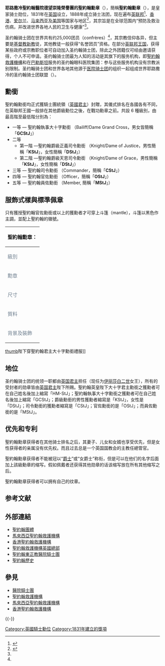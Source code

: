{{noteTA
|G1=PoliticiansUK
|1=zh-cn:乔治;zh-hk:佐治;zh-sg:乔治;zh-tw:喬治;
}}
{{Infobox order
| title           = 耶路撒冷聖約翰醫院德望崇隆榮譽團的聖約翰勳章
| image           = [[File:GCStJ.jpg|150px]]
| caption         = 
| awarded_by      = <br />[[File:Royal_Coat_of_Arms_of_the_United_Kingdom.svg|35px]]<br />{{nowrap|[[英國君主|英國君主]]}}
| type            = 騎士勳位
| motto           = Pro Fide 秉持信念<br/>Pro Utilitate Hominum 為人類服務
| day             = 1831年創設，1888年二次整并
| eligibility     = 
| for             = 於世界各地採取行動防止和減輕疾病和損傷，以提高人民的健康和福祉之人士
| status          = 現行
| head_title      = 騎士團<br />統領
| head            = [[伊麗莎白二世|伊麗莎白二世]]<sup>[[英国君主|英国女王陛下]]</sup>
| head2_title     = 大團長
| head2           = [[理察王子_(告羅士打公爵)|告羅士打公爵]]
| chancellor      = 
| commander       = 
| grades          = 聖約翰君主大十字勳銜(HM-StJ )<br />聖約翰執事大十字勳銜  (GCStJ)<br />聖約翰正義/天恩爵士勳銜 (KStJ/DStJ) <br />聖約翰司令勳銜 (CStJ)<br />聖約翰官佐勳銜 (OStJ)<br />聖約翰員佐勳銜 (MStJ)
| date            = 
| first_induction = 
| last_induction  = 
| total           =  
| recipients      = 
| individual      = 
| higher          = {{tsl|en|Royal Red Cross|皇家紅十字勳章}}
| lower           =  {{tsl|en|Distinguished Conduct Medal|傑出操守獎章}}
| image2          = [[Image:Order_of_St_John_(UK)_ribbon.png|90px]]
| caption2        = 勳扣
| color           = black
}}

'''耶路撒冷聖約翰醫院德望崇隆榮譽團的聖約翰勳章'''（{{lang-en|'''The Most Venerable Order of the Hospital of St John of Jerusalem'''}}），簡稱'''聖約翰勳章'''（{{lang|en|'''The Order of St John'''}}），是皇家骑士勋位，1831年在[[英国|英国]]设立，1888年成立骑士法团，现在遍布[[英联邦|英联邦]]<ref name=OSTJ>{{cite web |url=http://www.orderofstjohn.org/who-we-are |title=Who We Are |publisher=The Order of St. John |accessdate=9 August 2009 |deadurl=yes |archiveurl=https://web.archive.org/web/20090609150450/http://www.orderofstjohn.org/who-we-are |archivedate=2009年6月9日 }}</ref>、[[香港|香港]]、[[爱尔兰|爱尔兰]]、[[马来西亚|马来西亚]]及[[美国|美国]]等国家与地区<ref name="StJCan">{{cite web |url = http://www.sja.ca/Canada/AboutUs/TheOrder/Pages/default.aspx |title = Canada Wide > About Us > The Order of St. John |publisher=St. John Ambulance Canada |accessdate=10 August 2009 }}</ref>，其宗旨是在全球范围内“预防及救治伤病，并改进世界各地人民的卫生与健康”<ref name="StJCan" />。

圣约翰骑士团在世界共有约25,000团员（confrères）<ref name="OSTJ" />，其宗教信仰各异，但主要是[[基督教|基督教]][[新教|新教]]徒，其他教徒一般获得“名誉团员”资格。在部分[[英联邦王国|英联邦王国]]，获得某些政府或宗教职位者可自动加入圣约翰骑士团，除此之外团籍仅可经由邀请获得，个人不可申请。圣约翰骑士团最为人知的活动是其旗下的服务机构，即[[聖約翰救護機構|聖約翰救護機構]]和在[[巴勒斯坦|巴勒斯坦]]服务的圣约翰眼科医院集团：参与这些服务机构没有宗教派别限制。圣约翰骑士团和世界各地其他源于[[医院骑士团|医院骑士团]]的组织一起组成世界耶路撒冷的圣约翰骑士团联盟（{{lang|en|The Alliance of the Orders of St. John of Jerusalem}}）。
<!-- 注释出：[[File:StJohnAmbulance_logo.svg|thumb]]（或称“圣约翰救伤队”）的标志]] -->

==勳銜==
聖約翰勳銜均正式獲騎士團統領（[[英国君主|英國君主]]）封贈，其儀式排名在各國各有不同，在英聯邦王國一般排在其他爵級勳位之後，在戰功勳章之前。共設 6 種級別，由最高階至最低階分別為：
*一等 — 聖約翰執事大十字勳銜 （Bailiff/Dame Grand Cross，男女皆簡稱「'''GCStJ'''」）
*二等
** 第一階 —聖約翰爵級正義司令勳銜 （Knight/Dame of Justice，男性簡稱「'''KStJ'''」，女性簡稱「'''DStJ'''」）
** 第二階 —聖約翰爵級天恩司令勳銜 （Knight/Dame of Grace，男性簡稱「'''KStJ'''」，女性簡稱「'''DStJ'''」） 
*三等 — 聖約翰司令勳銜 （Commander，簡稱「'''CStJ'''」）
*四等 — 聖約翰官佐勳銜 （Officer，簡稱「'''OStJ'''」）
*五等 — 聖約翰員佐勳銜 （Member, 簡稱「'''MStJ'''」）

==服飾式樣與標準佩章==

只有獲授聖約翰官佐勳銜或以上的獲勳者才可穿上斗篷（mantle），斗篷以黑色作主調，並配上聖約翰的徽號。

{| border="2" cellpadding="4" cellspacing="0" align="center" style="margin: 1em 1em 1em 0; background:white; border: 1px #0047AB solid; border-collapse: collapse; width:70%"
|-  bgcolor="white"
! colspan="8" align="left"|聖約翰勳章：</font> 
|-
| bgcolor="#F8F4FF" | <font color=#708090>級別
| align="center" | 執事大十字勳銜
| align="center" | 爵級正義司令勳銜
| align="center" | 爵級天恩司令勳銜
| align="center" | 司令勳銜
| align="center" | 官佐勳銜
| align="center" | 員佐勳銜
|-
| bgcolor="#F8F4FF" | <font color=#708090>勳章
| align="center" | [[File:Kruis_van_Malta_en_van_de_Johanniters.jpg|75px]]
| align="center" | [[File:Kruis_van_Malta_en_van_de_Johanniters.jpg|75px]]
| align="center" | [[File:KJSTJ.jpg|95px]]
| align="center" | [[File:Neck_Badge_-_Knight_of_Grace.jpg|80px]]
| align="center" | [[File:Officer_of_the_Order_of_St_John_Medal.jpg|95px]]
| align="center" | [[File:Star-MStJ.jpg|95px]]
|-
| bgcolor="#F8F4FF" | <font color=#708090>尺寸
| align="center" | {{convert|82.5|mm|in}}
| align="center" | {{convert|76.2|mm|in}}
| align="center" | {{convert|57.2|mm|in}}
| align="center" | {{convert|57.2|mm|in}}
| align="center" | {{convert|57.2|mm|in}}
| align="center" | {{convert|44.4|mm|in}}
|-
| bgcolor="#F8F4FF" | <font color=#708090>質料
| align="center" | 金
| align="center" | 金，磁漆
| align="center" | 磁漆
| align="center" | 磁漆
| align="center" | 磁漆
| align="center" | 磁漆
|-
| bgcolor="#F8F4FF" | <font color=#708090>背景及裝飾
| align="center" | 金
| align="center" | 金色(深色)
| align="center" | 金色(淺色)
| align="center" | 銀色
| align="center" | 銀色
| align="center" | 銀色
|}
[[File_:HM_King_George_V_as_Grand_Master.jpg|thumb]]陛下穿聖約翰君主大十字勳銜禮服]]

==地位==
圣约翰骑士团的统领一职都由[[英国君主|英国君主]]担任（现任为[[伊丽莎白二世|伊丽莎白二世]]女王），所有的受封者的勋章皆由[[英国君主|英国君主]]陛下所赐。聖約翰英皇陛下大十字君主勳銜之獲勳者可在自己姓名後加上縮寫「HM-StJ」；聖約翰執事大十字勳銜之獲勳者可在自己姓名後加上縮寫「GCStJ」；爵級勳銜的男性獲勳者縮寫是「KStJ」，女性是「DStJ」；司令勳銜的獲勳者縮寫是「CStJ」；官佐勳銜的是「OStJ」；而員佐勳銜的是「MStJ」。

== 优先和专利 ==
聖約翰勳章获得者在其他骑士排名之后，其妻子、儿女和女婿也享受优先，但是女性获得者的亲属没有优先权。而且过去总是一个英国国教会的主教任總管官。

聖約翰勳章获得者不能被冠以“[[爵士|爵士]]”或“女爵士”称衔，但是可以在他们的名字后面加上該級勳章的缩写。假如佩戴者还获得其他勋章的话该缩写放在所有其他缩写之后。

聖約翰勳章获得者可以拥有自己的纹章。

== 参考文献 ==
{{Reflist}}

==外部連結==
*[http://www.orderofstjohn.org/ 聖約翰團體]
*[http://www.sjam.org.my/ 馬來西亞聖約翰救護機構]
*[https://web.archive.org/web/20100212210338/http://www.stjohn.org.hk/ 香港聖約翰救護機構]
*[http://www.sja.org.uk/ 聖約翰救護機構英國總部] {{Wayback|url=http://www.sja.org.uk/ |date=20090105172950 }}
*[https://web.archive.org/web/20110719115738/http://www.okosj.org/ 聖約翰東正教醫院騎士團]
*[https://web.archive.org/web/20080323155543/http://www.orderstjohn.org/ 聖約翰歷史]

== 參見 ==
* [[醫院騎士團|醫院騎士團]]
* [[聖約翰救護機構|聖約翰救護機構]]
* [[馬來西亞聖約翰救護機構|馬來西亞聖約翰救護機構]]
* [[香港聖約翰救護機構|香港聖約翰救護機構]]

{{-}}
{{英國授勳及嘉獎制度}}
{{authority control}}

[[Category:英國騎士勳位|Category:英國騎士勳位]]
[[Category:1831年建立的獎項|Category:1831年建立的獎項]]